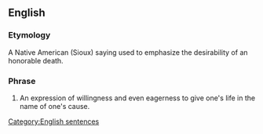 ==English==

===Etymology===
A Native American (Sioux) saying used to emphasize the desirability of an honorable death.  

===Phrase===
{{infl|en|phrase|head=[[today]] [[is]] [[a]] [[good]] [[day]] [[to]] [[die]]}}
#An expression of willingness and even eagerness to give one's life in the name of one's cause.

[[Category:English sentences]]